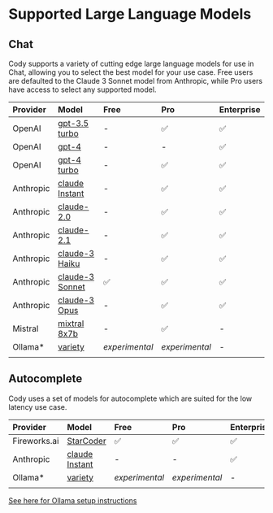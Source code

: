 # Supported Large Language Models

## Chat

Cody supports a variety of cutting edge large language models for use in Chat, allowing you to select the best model for your use case.  Free users are defaulted to the Claude 3 Sonnet model from Anthropic, while Pro users have access to select any supported model.

| **Provider** | **Model** | **Free** | **Pro** | **Enterprise** |
|:--|:--|:--|:--|:--|
| OpenAI | [gpt-3.5 turbo](https://platform.openai.com/docs/models/gpt-3-5-turbo) | - | ✅ | ✅ |
| OpenAI | [gpt-4](https://platform.openai.com/docs/models/gpt-4-and-gpt-4-turbo#:~:text=to%20Apr%202023-,gpt%2D4,-Currently%20points%20to) | - | - | ✅ |
| OpenAI | [gpt-4 turbo](https://platform.openai.com/docs/models/gpt-4-and-gpt-4-turbo#:~:text=TRAINING%20DATA-,gpt%2D4%2D0125%2Dpreview,-New%20GPT%2D4) | - | ✅ | ✅ |
| Anthropic| [claude Instant](https://docs.anthropic.com/claude/docs/models-overview#model-comparison) | - | ✅ | ✅ |
| Anthropic| [claude-2.0](https://docs.anthropic.com/claude/docs/models-overview#model-comparison) | - | ✅ | ✅ |
| Anthropic| [claude-2.1](https://docs.anthropic.com/claude/docs/models-overview#model-comparison) | - | ✅ | ✅ |
| Anthropic| [claude-3 Haiku](https://docs.anthropic.com/claude/docs/models-overview#model-comparison) | - | ✅ | ✅ |
| Anthropic| [claude-3 Sonnet](https://docs.anthropic.com/claude/docs/models-overview#model-comparison) | ✅ | ✅ | ✅ |
| Anthropic| [claude-3 Opus](https://docs.anthropic.com/claude/docs/models-overview#model-comparison) | - | ✅ | ✅ |
| Mistral| [mixtral 8x7b](https://mistral.ai/technology/#models:~:text=of%20use%20cases.-,Mixtral%208x7B,-Currently%20the%20best) | - | ✅ | - |
| Ollama* | [variety](https://ollama.com/) | *experimental*| *experimental* | - |
||||||

## Autocomplete

Cody uses a set of models for autocomplete which are suited for the low latency use case.

| **Provider** | **Model** | **Free** | **Pro** | **Enterprise** |
|:--|:--|:--|:--|:--|
| Fireworks.ai | [StarCoder](https://arxiv.org/abs/2305.06161) | ✅ | ✅ | ✅ |
| Anthropic| [claude Instant](https://docs.anthropic.com/claude/docs/models-overview#model-comparison) | - | - | ✅ |
| Ollama* | [variety](https://ollama.com/) | *experimental*| *experimental* | - |
||||||



<Callout type="note">[See here for Ollama setup instructions](https://sourcegraph.com/docs/cody/clients/install-vscode#supported-local-ollama-models-with-cody)</Callout>
